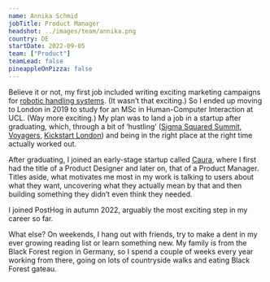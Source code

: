 ```yaml
---
name: Annika Schmid
jobTitle: Product Manager
headshot: ../images/team/annika.png
country: DE
startDate: 2022-09-05
team: ["Product"]
teamLead: false
pineappleOnPizza: false
---
```

Believe it or not, my first job included writing exciting marketing campaigns for [robotic handling systems](https://www.schmalz.com/). (It wasn’t that exciting.) So I ended up moving to London in 2019 to study for an MSc in Human-Computer Interaction at UCL. (Way more exciting.) My plan was to land a job in a startup after graduating, which, through a bit of ‘hustling’ ([Sigma Squared Summit,](https://www.sigma-squared.org/summit/) [Voyagers,](https://voyagers.io/) [Kickstart London](https://www.kickstartglobal.com/)) and being in the right place at the right time actually worked out.

After graduating, I joined an early-stage startup called [Caura](https://caura.com/), where I first had the title of a Product Designer and later on, that of a Product Manager. Titles aside, what motivates me most in my work is talking to users about what they want, uncovering what they actually mean by that and then building something they didn’t even think they needed.

I joined PostHog in autumn 2022, arguably the most exciting step in my career so far.

What else? On weekends, I hang out with friends, try to make a dent in my ever growing reading list or learn something new. My family is from the Black Forest region in Germany, so I spend a couple of weeks every year working from there, going on lots of countryside walks and eating Black Forest gateau.
